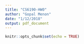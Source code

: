 ```yaml
---
title: "CS6190-HW0"
author: "Gopal Menon"
date: "1/12/2018"
output: pdf_document
---
```


```r
knitr::opts_chunk$set(echo = TRUE)
```
\begin{enumerate}
\item Let $X$ and $Y$ be continuous real-valued random variables. Prove the following:
\begin{enumerate}
\item $E\left[ E\left[X|Y \right]\right] = E\left[ X\right]$
\item $Var(X) = E\left[Var(X|Y) \right] + Var(E\left[ X|Y\right])$
\end{enumerate}

\item
\end{enumerate}

